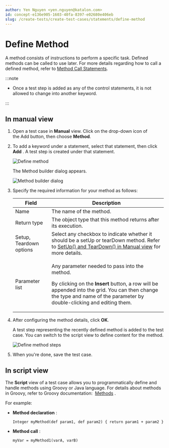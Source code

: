 ```yaml
---
author: Yen Nguyen <yen.nguyen@katalon.com>
id: concept-e136e905-1603-40fa-8397-e02680e406eb
slug: /create-tests/create-test-cases/statements/define-method
---
```


# Define Method

A method consists of instructions to perform a specific task. Defined methods can be called to use later. For more details regarding how to call a defined method, refer to [Method Call Statements](/create-tests/create-test-cases/statements/method-call-statements).


:::note

-   Once a test step is added as any of the control statements, it is not allowed to change into another keyword.


:::

## In manual view

1.  Open a test case in **Manual** view. Click on the drop-down icon of the Add button, then choose **Method**.

2.  To add a keyword under a statement, select that statement, then click **Add** . A test step is created under that statement.

    <img src="/doc_images/Documents/Create_tests/Create_Test_Cases/Statements/Images/method-statement.png" width={300} alt="Define method" />

    The Method builder dialog appears.

    <img src="/doc_images/Documents/Create_tests/Create_Test_Cases/Statements/Images/method-builder.png" width={500} alt="Method builder dialog" />

3.  Specify the required information for your method as follows:

    <table><tr><th>Field</th><th>Description</th></tr><tbody><tr><td>Name</td><td>The name of the method.</td></tr><tr><td>Return type</td><td>The object type that this method returns after its execution.</td></tr><tr><td>Setup, Teardown options</td><td>Select any checkbox to indicate whether it should be a setUp or tearDown method. Refer to <a href="/create-tests/create-test-cases/statements/statements-in-katalon-studio-overview" >SetUp() and TearDown() in Manual view</a> for more details.</td></tr><tr><td>Parameter list</td><td><p>Any parameter needed to pass into the method.</p> <p>By clicking on the <strong>Insert</strong> button, a row will be appended into the grid. You can then change the type and name of the parameter by double-clicking and editing them.</p></td></tr>    </tbody></table>

4.  After configuring the method details, click **OK**.

    A test step representing the recently defined method is added to the test case. You can switch to the script view to define content for the method.

    <img src="/doc_images/Documents/Create_tests/Create_Test_Cases/Statements/Images/830-setup-teardown-manual.png" alt="Define method steps" />

5.  When you're done, save the test case.


## In script view

The **Script** view of a test case allows you to programmatically define and handle methods using Groovy or Java language. For details about methods in Groovy, refer to Groovy documentation:  [Methods](http://groovy-lang.org/structure.html#_methods) .

For example:

-   **Method declaration** :

    ```
    Integer myMethod(def param1, def param2) { return param1 + param2 }
    ```

-   **Method call** :

    ```
    myVar = myMethod1(varA, varB)
    ```